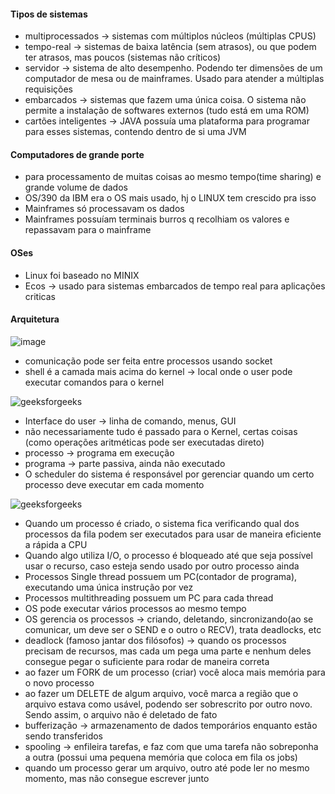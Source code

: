 






#### Tipos de sistemas

-   multiprocessados → sistemas com múltiplos núcleos (múltiplas CPUS)
-   tempo-real → sistemas de baixa latência (sem atrasos), ou que podem
    ter atrasos, mas poucos (sistemas não críticos)
-   servidor → sistema de alto desempenho. Podendo ter dimensões de um
    computador de mesa ou de mainframes. Usado para atender a múltiplas
    requisições
-   embarcados → sistemas que fazem uma única coisa. O sistema não
    permite a instalação de softwares externos (tudo está em uma ROM)
-   cartões inteligentes → JAVA possuía uma plataforma para programar
    para esses sistemas, contendo dentro de si uma JVM








#### Computadores de grande porte

-   para processamento de muitas coisas ao mesmo tempo(time sharing) e
    grande volume de dados
-   OS/390 da IBM era o OS mais usado, hj o LINUX tem crescido pra isso
-   Mainframes só processavam os dados
-   Mainframes possuíam terminais burros q recolhiam os valores e
    repassavam para o mainframe








#### OSes

-   Linux foi baseado no MINIX
-   Ecos → usado para sistemas embarcados de tempo real para aplicações
    criticas








#### Arquitetura

![image](/image/image_399.png)

-   comunicação pode ser feita entre processos usando socket
-   shell é a camada mais acima do kernel → local onde o user pode
    executar comandos para o kernel

![[geeksforgeeks](https://www.geeksforgeeks.org/architecture-of-linux-operating-system/)](/image/image_400.png)

-   Interface do user → linha de comando, menus, GUI
-   não necessariamente tudo é passado para o Kernel, certas coisas
    (como operações aritméticas pode ser executadas direto)
-   processo → programa em execução
-   programa → parte passiva, ainda não executado
-   O scheduler do sistema é responsável por gerenciar quando um certo
    processo deve executar em cada momento

![[geeksforgeeks](https://www.geeksforgeeks.org/process-schedulers-in-operating-system/)](/image/image_401.png)

-   Quando um processo é criado, o sistema fica verificando qual dos
    processos da fila podem ser executados para usar de maneira
    eficiente a rápida a CPU
-   Quando algo utiliza I/O, o processo é bloqueado até que seja
    possível usar o recurso, caso esteja sendo usado por outro processo
    ainda
-   Processos Single thread possuem um PC(contador de programa),
    executando uma única instrução por vez
-   Processos multithreading possuem um PC para cada thread
-   OS pode executar vários processos ao mesmo tempo
-   OS gerencia os processos → criando, deletando, sincronizando(ao se
    comunicar, um deve ser o SEND e o outro o RECV), trata deadlocks,
    etc
-   deadlock (famoso jantar dos filósofos) → quando os processos
    precisam de recursos, mas cada um pega uma parte e nenhum deles
    consegue pegar o suficiente para rodar de maneira correta
-   ao fazer um FORK de um processo (criar) você aloca mais memória para
    o novo processo
-   ao fazer um DELETE de algum arquivo, você marca a região que o
    arquivo estava como usável, podendo ser sobrescrito por outro novo.
    Sendo assim, o arquivo não é deletado de fato
-   bufferização → armazenamento de dados temporários enquanto estão
    sendo transferidos
-   spooling → enfileira tarefas, e faz com que uma tarefa não
    sobreponha a outra (possui uma pequena memória que coloca em fila os
    jobs)
-   quando um processo gerar um arquivo, outro até pode ler no mesmo
    momento, mas não consegue escrever junto


